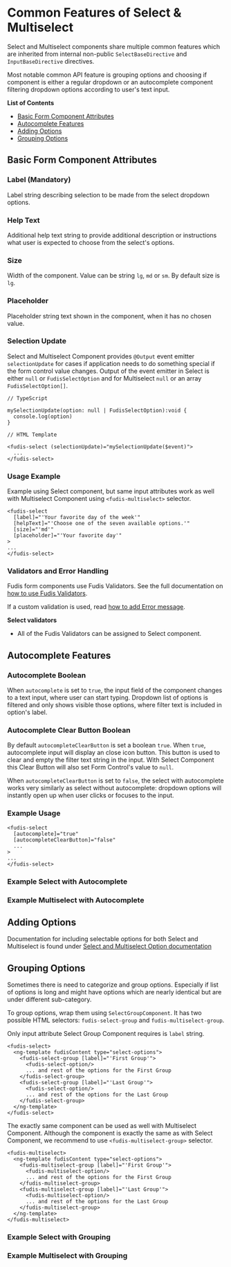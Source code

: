 

<Meta title="Components/Form/Select/Common Features" />

# Common Features of Select & Multiselect

Select and Multiselect components share multiple common features which are inherited from internal non-public `SelectBaseDirective` and `InputBaseDirective` directives.

Most notable common API feature is grouping options and choosing if component is either a regular dropdown or an autocomplete component filtering dropdown options according to user's text input.

**List of Contents**

- [Basic Form Component Attributes](#basic-form-component-attributes)
- [Autocomplete Features](#autocomplete-features)
- [Adding Options](#adding-options)
- [Grouping Options](#grouping-options)

## Basic Form Component Attributes

### Label (Mandatory)

Label string describing selection to be made from the select dropdown options.

### Help Text

Additional help text string to provide additional description or instructions what user is expected to choose from the select's options.

### Size

Width of the component. Value can be string `lg`, `md` or `sm`. By default size is `lg`.

### Placeholder

Placeholder string text shown in the component, when it has no chosen value.

### Selection Update

Select and Multiselect Component provides `@Output` event emitter `selectionUpdate` for cases if application needs to do something special if the form control value changes. Output of the event emitter in Select is either `null` or `FudisSelectOption` and for Multiselect `null` or an array `FudisSelectOption[]`.

```
// TypeScript

mySelectionUpdate(option: null | FudisSelectOption):void {
  console.log(option)
}

// HTML Template

<fudis-select (selectionUpdate)="mySelectionUpdate($event)">
  ...
</fudis-select>

```

### Usage Example

Example using Select component, but same input attributes work as well with Multiselect Component using `<fudis-multiselect>` selector.

```
<fudis-select
  [label]="'Your favorite day of the week'"
  [helpText]="'Choose one of the seven available options.'"
  [size]="'md'"
  [placeholder]="'Your favorite day'"
>
...
</fudis-select>
```

### Validators and Error Handling

Fudis form components use Fudis Validators. See the full documentation on [how to use Fudis Validators](/docs/utilities-validators--documentation).

If a custom validation is used, read [how to add Error message](/docs/components-form-error-message--documentation).

**Select validators**

- All of the Fudis Validators can be assigned to Select component.

## Autocomplete Features

### Autocomplete Boolean

When `autocomplete` is set to `true`, the input field of the component changes to a text input, where user can start typing. Dropdown list of options is filtered and only shows visible those options, where filter text is included in option's label.

### Autocomplete Clear Button Boolean

By default `autocompleteClearButton` is set a boolean `true`. When `true`, autocomplete input will display an close icon button. This button is used to clear and empty the filter text string in the input. With Select Component this Clear Button will also set Form Control's value to `null`.

When `autocompleteClearButton` is set to `false`, the select with autocomplete works very similarly as select without autocomplete: dropdown options will instantly open up when user clicks or focuses to the input.

### Example Usage

```
<fudis-select
  [autocomplete]="true"
  [autocompleteClearButton]="false"
  ...
>
...
</fudis-select>
```

### Example Select with Autocomplete

<Canvas of={Stories.SelectAutocomplete}></Canvas>

### Example Multiselect with Autocomplete

<Canvas of={Stories.MultiselectAutocomplete}></Canvas>

## Adding Options

Documentation for including selectable options for both Select and Multiselect is found under [Select and Multiselect Option documentation](/docs/components-form-select-select-and-multiselect-option--documentation)

## Grouping Options

Sometimes there is need to categorize and group options. Especially if list of options is long and might have options which are nearly identical but are under different sub-category.

To group options, wrap them using `SelectGroupComponent`. It has two possible HTML selectors: `fudis-select-group` and `fudis-multiselect-group`.

Only input attribute Select Group Component requires is `label` string.

```
<fudis-select>
  <ng-template fudisContent type="select-options">
    <fudis-select-group [label]="'First Group'">
      <fudis-select-option/>
      ... and rest of the options for the First Group
    </fudis-select-group>
    <fudis-select-group [label]="'Last Group'">
      <fudis-select-option/>
      ... and rest of the options for the Last Group
    </fudis-select-group>
  </ng-template>
</fudis-select>
```

The exactly same component can be used as well with Multiselect Component. Although the component is exactly the same as with Select Component, we recommend to use `<fudis-multiselect-group>` selector.

```
<fudis-multiselect>
  <ng-template fudisContent type="select-options">
    <fudis-multiselect-group [label]="'First Group'">
      <fudis-multiselect-option/>
      ... and rest of the options for the First Group
    </fudis-multiselect-group>
    <fudis-multiselect-group [label]="'Last Group'">
      <fudis-multiselect-option/>
      ... and rest of the options for the Last Group
    </fudis-multiselect-group>
  </ng-template>
</fudis-multiselect>
```

### Example Select with Grouping

<Canvas of={Stories.SelectWithGroupedOptions}></Canvas>

### Example Multiselect with Grouping

<Canvas of={Stories.MultiselectWithGroupedOptions}></Canvas>
